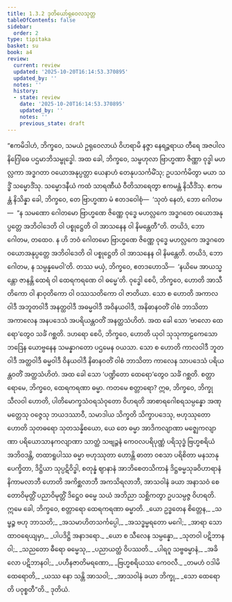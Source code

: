 ```yaml
---
title: 1.3.2 ဒုတိယော်ရုဝေလသုတ္တ
tableOfContents: false
sidebar:
  order: 2
type: tipitaka
basket: su
book: a4
review:
  current: review
  updated: '2025-10-20T16:14:53.370895'
  updated_by: ''
  notes: ''
  history:
  - state: review
    date: '2025-10-20T16:14:53.370895'
    updated_by: ''
    notes: ''
    previous_state: draft
---
```



<DynamicBreadcrumb />


<ReviewStatus review={frontmatter.review} showDetails={true} />

<HypothesisAnnotation frontmatter={frontmatter} />

<Division number="22" book="a4" e="ch" v="15" p="330">

<Paragraph number="144" book="a4">
“ဧကမိဒါဟံ, ဘိက္ခဝေ, သမယံ ဥရုဝေလာယံ ဝိဟရာမိ နဇ္ဇာ နေရဉ္ဇရာယ တီရေ အဇပါလနိဂြေါဓေ ပဌမာဘိသမ္ဗုဒ္ဓေါ. အထ ခေါ, ဘိက္ခဝေ, သမ္ဗဟုလာ ဗြာဟ္မဏာ ဇိဏ္ဏာ ဝုဒ္ဓါ မဟလ္လကာ အဒ္ဓဂတာ ဝယောအနုပ္ပတ္တာ ယေနာဟံ တေနုပသင်္ကမိံသု; ဥပသင်္ကမိတွာ မယာ သဒ္ဓိံ သမ္မောဒိံသု. သမ္မောဒနီယံ ကထံ သာရဏီယံ ဝီတိသာရေတွာ ဧကမန္တံ နိသီဒိံသု. ဧကမန္တံ နိသိန္နာ ခေါ, ဘိက္ခဝေ, တေ ဗြာဟ္မဏာ မံ ဧတဒဝေါစုံ—  ‘သုတံ နေတံ, ဘော ဂေါတမ—  “န သမဏော ဂေါတမော ဗြာဟ္မဏေ ဇိဏ္ဏေ ဝုဒ္ဓေ မဟလ္လကေ အဒ္ဓဂတေ ဝယောအနုပ္ပတ္တေ အဘိဝါဒေတိ ဝါ ပစ္စုဋ္ဌေတိ ဝါ အာသနေန ဝါ နိမန္တေတီ”တိ. တယိဒံ, ဘော ဂေါတမ, တထေဝ. န ဟိ ဘဝံ ဂေါတမော ဗြာဟ္မဏေ ဇိဏ္ဏေ ဝုဒ္ဓေ မဟလ္လကေ အဒ္ဓဂတေ ဝယောအနုပ္ပတ္တေ အဘိဝါဒေတိ ဝါ ပစ္စုဋ္ဌေတိ ဝါ အာသနေန ဝါ နိမန္တေတိ. တယိဒံ, ဘော ဂေါတမ, န သမ္ပန္နမေဝါ’တိ.
</Paragraph>

<Paragraph number="145" book="a4">
တဿ မယှံ, ဘိက္ခဝေ, ဧတဒဟောသိ—  ‘နယိမေ အာယသ္မန္တော ဇာနန္တိ ထေရံ ဝါ ထေရကရဏေ ဝါ ဓမ္မေ’တိ. ဝုဒ္ဓေါ စေပိ, ဘိက္ခဝေ, ဟောတိ အာသီတိကော ဝါ နာဝုတိကော ဝါ ဝဿသတိကော ဝါ ဇာတိယာ. သော စ ဟောတိ အကာလဝါဒီ အဘူတဝါဒီ အနတ္ထဝါဒီ အဓမ္မဝါဒီ အဝိနယဝါဒီ, အနိဓာနဝတိံ ဝါစံ ဘာသိတာ အကာလေန အနပဒေသံ အပရိယန္တဝတိံ အနတ္ထသံဟိတံ. အထ ခေါ သော ‘ဗာလော ထေရော’တွေဝ သင်္ခံ ဂစ္ဆတိ.
</Paragraph>

<Paragraph number="146" book="a4">
ဒဟရော စေပိ, ဘိက္ခဝေ, ဟောတိ ယုဝါ သုသုကာဠကေသော ဘဒြေန ယောဗ္ဗနေန သမန္နာဂတော ပဌမေန ဝယသာ. သော စ ဟောတိ ကာလဝါဒီ ဘူတဝါဒီ အတ္ထဝါဒီ ဓမ္မဝါဒီ ဝိနယဝါဒီ နိဓာနဝတိံ ဝါစံ ဘာသိတာ ကာလေန သာပဒေသံ ပရိယန္တဝတိံ အတ္ထသံဟိတံ. အထ ခေါ သော ‘ပဏ္ဍိတော ထေရော’တွေဝ သင်္ခံ ဂစ္ဆတိ.
</Paragraph>

<Paragraph number="147" book="a4">
စတ္တာရောမေ, ဘိက္ခဝေ, ထေရကရဏာ ဓမ္မာ. ကတမေ စတ္တာရော? ဣဓ, ဘိက္ခဝေ, ဘိက္ခု သီလဝါ ဟောတိ, ပါတိမောက္ခသံဝရသံဝုတော ဝိဟရတိ အာစာရဂေါစရသမ္ပန္နော အဏုမတ္တေသု ဝဇ္ဇေသု ဘယဒဿာဝီ, သမာဒါယ သိက္ခတိ သိက္ခာပဒေသု, ဗဟုဿုတော ဟောတိ သုတဓရော သုတသန္နိစယော, ယေ တေ ဓမ္မာ အာဒိကလျာဏာ မဇ္ဈေကလျာဏာ ပရိယောသာနကလျာဏာ သာတ္ထံ သဗျဉ္ဇနံ ကေဝလပရိပုဏ္ဏံ ပရိသုဒ္ဓံ ဗြဟ္မစရိယံ အဘိဝဒန္တိ, တထာရူပါဿ ဓမ္မာ ဗဟုဿုတာ ဟောန္တိ ဓာတာ ဝစသာ ပရိစိတာ မနသာနုပေက္ခိတာ, ဒိဋ္ဌိယာ သုပ္ပဋိဝိဒ္ဓါ, စတုန္နံ ဈာနာနံ အာဘိစေတသိကာနံ ဒိဋ္ဌဓမ္မသုခဝိဟာရာနံ နိကာမလာဘီ ဟောတိ အကိစ္ဆလာဘီ အကသိရလာဘီ, အာသဝါနံ ခယာ အနာသဝံ စေတောဝိမုတ္တိံ ပညာဝိမုတ္တိံ ဒိဋ္ဌေဝ ဓမ္မေ သယံ အဘိညာ သစ္ဆိကတွာ ဥပသမ္ပဇ္ဇ ဝိဟရတိ. ဣမေ ခေါ, ဘိက္ခဝေ, စတ္တာရော ထေရကရဏာ ဓမ္မာတိ.
</Paragraph>

<Paragraph number="148" type="verses" book="a4">
_ယော ဥဒ္ဓတေန စိတ္တေန,_  
_သမ္ဖဉ္စ ဗဟု ဘာသတိ;_  
_အသမာဟိတသင်္ကပ္ပေါ,_  
_အသဒ္ဓမ္မရတော မဂေါ;_  
_အာရာ သော ထာဝရေယျမှာ,_  
_ပါပဒိဋ္ဌိ အနာဒရော._  

</Paragraph>

<Paragraph number="149" type="verses" book="a4">
_ယော စ သီလေန သမ္ပန္နော,_  
_သုတဝါ ပဋိဘာနဝါ;_  
_သညတော ဓီရော ဓမ္မေသု,_  
_ပညာယတ္ထံ ဝိပဿတိ._  

</Paragraph>

<Paragraph number="150" type="verses" book="a4">
_ပါရဂူ သဗ္ဗဓမ္မာနံ,_  
_အခိလော ပဋိဘာနဝါ;_  
_ပဟီနဇာတိမရဏော,_  
_ဗြဟ္မစရိယဿ ကေဝလီ._  

</Paragraph>

<Paragraph number="151" type="verses" book="a4">
_တမဟံ ဝဒါမိ ထေရောတိ,_  
_ယဿ နော သန္တိ အာသဝါ;_  
_အာသဝါနံ ခယာ ဘိက္ခု,_  
_သော ထေရောတိ ပဝုစ္စတီ”တိ._  


</Paragraph>
</Division>

<Paragraph number="152" type="center" book="a4">
ဒုတိယံ.
</Paragraph>